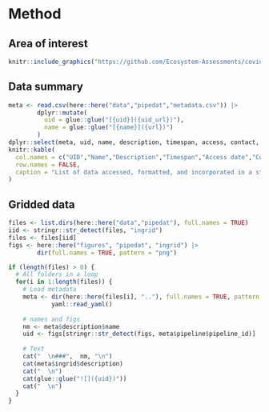 # Method {#method}

## Area of interest

```r
knitr::include_graphics("https://github.com/Ecosystem-Assessments/covidfn/blob/main/pubs/figures/pipedat/aoi/aoi.png?raw=true")
```

## Data summary 

```r
meta <- read.csv(here::here("data","pipedat","metadata.csv")) |>
        dplyr::mutate(
          uid = glue::glue("[{uid}]({uid_url})"),
          name = glue::glue("[{name}]({url})")
        )
dplyr::select(meta, uid, name, description, timespan, access, contact, source) |>
knitr::kable(
  col.names = c("UID","Name","Description","Timespan","Access date","Contacts","Source"),
  row.names = FALSE,
  caption = "List of data accessed, formatted, and incorporated in a study grid through the `pipedat` package"
) 
```

## Gridded data 

```r
files <- list.dirs(here::here("data","pipedat"), full.names = TRUE)
iid <- stringr::str_detect(files, "ingrid")
files <- files[iid]
figs <- here::here("figures", "pipedat", "ingrid") |>
        dir(full.names = TRUE, pattern = "png")

if (length(files) > 0) {
  # All folders in a loop
  for(i in 1:length(files)) {
    # Load metadata 
    meta <- dir(here::here(files[i], ".."), full.names = TRUE, pattern = "yaml") |>
            yaml::read_yaml()
            
    # names and figs
    nm <- meta$description$name
    uid <- figs[stringr::str_detect(figs, meta$pipeline$pipeline_id)]
    
    # Text
    cat("  \n###",  nm, "\n")
    cat(meta$ingrid$description)
    cat("  \n")
    cat(glue::glue("![]({uid})"))
    cat("  \n")
  }
}
```
